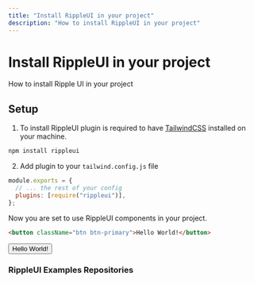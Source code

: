 ```yaml
---
title: "Install RippleUI in your project"
description: "How to install RippleUI in your project"
---
```


# Install RippleUI in your project

How to install Ripple UI in your project

## Setup

1. To install RippleUI plugin is required to have [TailwindCSS](https://tailwindcss.com/docs/installation) installed on your machine.

```bash
npm install rippleui
```

2. Add plugin to your `tailwind.config.js` file

```js
module.exports = {
  // ... the rest of your config
  plugins: [require("rippleui")],
};
```

Now you are set to use RippleUI components in your project.

```html
<button className="btn btn-primary">Hello World!</button>
```

<button className="btn btn-primary">Hello World!</button>

### RippleUI Examples Repositories

<ExamplesRepositories />
<LinkRedirect
  contentRight="Usage"
  hrefRight="/docs/get-started/usage"
  hideLeft="{true}"
/>

